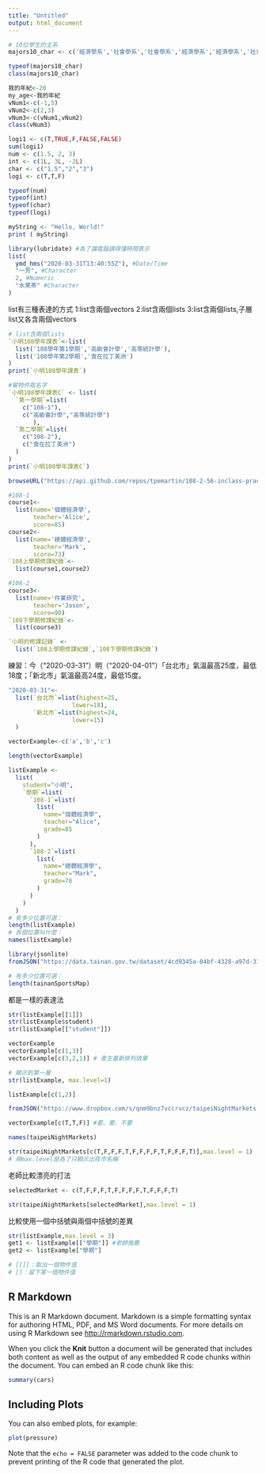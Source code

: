 ```yaml
---
title: "Untitled"
output: html_document
---
```


```r
# 10位學生的主系
majors10_char <- c('經濟學系','社會學系','社會學系','經濟學系','經濟學系','社會學系','經濟學系','經濟學系','經濟學系','社會學系')

typeof(majors10_char)
class(majors10_char)
```

```r
我的年紀<-20
my_age<-我的年紀
vNum1<-c(-1,5)
vNum2<-c(2,3)
vNum3<-c(vNum1,vNum2)
class(vNum3)
```

```r
logi1 <- c(T,TRUE,F,FALSE,FALSE)
sum(logi1)
num <- c(1.5, 2, 3)
int <- c(1L, 3L, -2L)
char <- c("1.5","2","3")
logi <- c(T,T,F)

typeof(num)
typeof(int)
typeof(char)
typeof(logi)
```

```r
myString <- "Hello, World!"
print ( myString)

```

```r
library(lubridate) #為了讓電腦讀得懂時間表示
list(
  ymd_hms("2020-03-31T13:40:55Z"), #Date/Time
  "一芳", #Character
  2, #Numeric
  "水果茶" #Character
)
```


list有三種表達的方式
1:list含兩個vectors
2:list含兩個lists
3:list含兩個lists,子層list又各含兩個vectors
```r
# list含兩個lists
`小明108學年課表`<-list(
  list('108學年第1學期','高級會計學','高等統計學'),
  list('108學年第2學期','食在拉丁美洲')
)
print(`小明108學年課表`)
```


```r
#幫物件取名字
`小明108學年課表C` <- list(
  `第一學期`=list(
    c("108-1"), 
    c("高級會計學","高等統計學")
       ),
  `第二學期`=list(
    c("108-2"),
    c("食在拉丁美洲")
  )
)
print(`小明108學年課表C`)

```

```r
browseURL("https://api.github.com/repos/tpemartin/108-2-56-inclass-practice/commits") 
```

```r
#108-1
course1<-
  list(name='個體經濟學',
       teacher='Alice',
       score=85)
course2<-
  list(name='總體經濟學',
       teacher='Mark',
       score=73)
`108上學期修課紀錄`<-
  list(course1,course2)

#108-2
course3<-
  list(name='作業研究',
       teacher='Jason',
       score=90)
`108下學期修課紀錄`<-
  list(course3)

`小明的修課記錄` <- 
  list(`108上學期修課紀錄`,`108下學期修課紀錄`)
```


練習：今（“2020-03-31”）明（“2020-04-01”）「台北市」氣溫最高25度，最低18度；「新北市」氣溫最高24度，最低15度。
```r
"2020-03-31"<-
  list(`台北市`=list(highest=25,
                  lower=18),
       `新北市`=list(highest=24,
                  lower=15)
  )
```


```r
vectorExample<-c('a','b','c')

length(vectorExample)
```
```r
listExample <- 
  list(
    student="小明",
    `學期`=list(
      `108-1`=list(
        list(
          name="個體經濟學",
          teacher="Alice",
          grade=85
        )
      ),
      `108-2`=list(
        list(
          name="總體經濟學",
          teacher="Mark",
          grade=78
        )
      )
    )
  )
# 有多少位置可選：
length(listExample)
# 各個位置叫什麼：
names(listExample)

```

```r
library(jsonlite)
fromJSON("https://data.tainan.gov.tw/dataset/4cd9345a-04bf-4328-a97d-314ff78b4763/resource/afc025fc-1ef4-447c-b785-a680391d0ca1/download/tnsport2.json", simplifyDataFrame = F) -> tainanSportsMap

# 有多少位置可選：
length(tainanSportsMap)
```


都是一樣的表達法
```r
str(listExample[[1]])
str(listExample$student)
str(listExample[["student"]])
```

```r
vectorExample
vectorExample[c(1,3)]
vectorExample[c(3,2,1)] # 產生重新排列效果
```
```r
# 顯示到第一層
str(listExample, max.level=1)

listExample[c(1,2)]
```

```r
fromJSON("https://www.dropbox.com/s/qnm9bnz7vccrvcz/taipeiNightMarkets.json?dl=1", simplifyDataFrame = F) -> taipeiNightMarkets
```

```r
vectorExample[c(T,T,F)] #要、要、不要
```
```r
names(taipeiNightMarkets)
```
```r
str(taipeiNightMarkets[c(T,F,F,F,T,F,F,F,F,T,F,F,F,T)],max.level = 1)
# 用max.level是為了只顯示出夜市名稱
```
老師比較漂亮的打法
```r
selectedMarket <- c(T,F,F,F,T,F,F,F,F,T,F,F,F,T)

str(taipeiNightMarkets[selectedMarket],max.level = 1)
```
比較使用一個中括號與兩個中括號的差異
```r
str(listExample,max.level = 3)
get1 <- listExample[["學期"]] #老師推薦
get2 <- listExample["學期"]

# [[]]：取出一個物件值
# []：留下某一個物件值
```


## R Markdown

This is an R Markdown document. Markdown is a simple formatting syntax for authoring HTML, PDF, and MS Word documents. For more details on using R Markdown see <http://rmarkdown.rstudio.com>.

When you click the **Knit** button a document will be generated that includes both content as well as the output of any embedded R code chunks within the document. You can embed an R code chunk like this:

```r
summary(cars)
```

## Including Plots

You can also embed plots, for example:

```r
plot(pressure)
```

Note that the `echo = FALSE` parameter was added to the code chunk to prevent printing of the R code that generated the plot.
